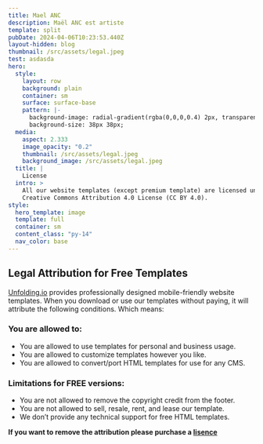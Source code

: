 ```yaml
---
title: Mael ANC
description: Maël ANC est artiste
template: split
pubDate: 2024-04-06T10:23:53.440Z
layout-hidden: blog
thumbnail: /src/assets/legal.jpeg
test: asdasda
hero:
  style:
    layout: row
    background: plain
    container: sm
    surface: surface-base
    pattern: |-
      background-image: radial-gradient(rgba(0,0,0,0.4) 2px, transparent 2px);
      background-size: 38px 38px;
  media:
    aspect: 2.333
    image_opacity: "0.2"
    thumbnail: /src/assets/legal.jpeg
    background_image: /src/assets/legal.jpeg
  title: |
    License
  intro: >
    All our website templates (except premium template) are licensed under
    Creative Commons Attribution 4.0 License (CC BY 4.0).
style:
  hero_template: image
  template: full
  container: sm
  content_class: "py-14"
  nav_color: base
---
```


## Legal Attribution for Free Templates

[Unfolding.io](Unfolding.io) provides professionally designed mobile-friendly website templates. When you download or use our templates without paying, it will attribute the following conditions. Which means:

### You are allowed to:

- You are allowed to use templates for personal and business usage.
- You are allowed to customize templates however you like.
- You are allowed to convert/port HTML templates for use for any CMS.

### Limitations for FREE versions:

- You are not allowed to remove the copyright credit from the footer.
- You are not allowed to sell, resale, rent, and lease our template.
- We don’t provide any technical support for free HTML templates.

**If you want to remove the attribution please purchase a [lisence](https://nebulix.unfolding.io/shop/starfunnel-license/)**
